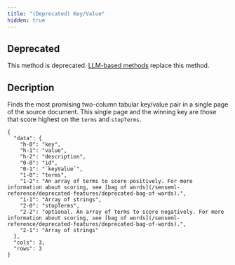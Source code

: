 ```yaml
---
title: "(Deprecated) Key/Value"
hidden: true
---
```

## Deprecated

This method is deprecated. [LLM-based methods](/llm-based-extractions/prompt-tips/index-instruct) replace this method.

## Decription

Finds the most promising two-column tabular key/value pair in a single page of the source document. This single page and the winning key are those that score highest on the `terms` and `stopTerms`.

```
{
  "data": {
    "h-0": "key",
    "h-1": "value",
    "h-2": "description",
    "0-0": "id",
    "0-1": "`keyValue`",
    "1-0": "terms",
    "1-2": "An array of terms to score positively. For more information about scoring, see [bag of words](/senseml-reference/deprecated-features/deprecated-bag-of-words).",
    "1-1": "Array of strings",
    "2-0": "stopTerms",
    "2-2": "optional. An array of terms to score negatively. For more information about scoring, see [bag of words](/senseml-reference/deprecated-features/deprecated-bag-of-words).",
    "2-1": "Array of strings"
  },
  "cols": 3,
  "rows": 3
}
```
